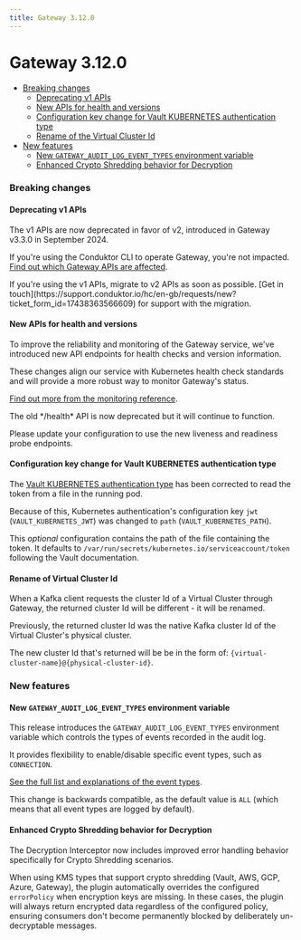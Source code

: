 ```yaml
---
title: Gateway 3.12.0
---
```


# Gateway 3.12.0

- [Breaking changes](#breaking-changes)
  - [Deprecating v1 APIs](#deprecating-v1-apis)
  - [New APIs for health and versions](#new-apis-for-health-and-versions)
  - [Configuration key change for Vault KUBERNETES authentication type](#configuration-key-change-for-vault-kubernetes-authentication-type)
  - [Rename of the Virtual Cluster Id](#rename-of-virtual-cluster-id)
- [New features](#new-features)
  - [New `GATEWAY_AUDIT_LOG_EVENT_TYPES` environment variable](#new-gateway_audit_log_event_types-environment-variable)
  - [Enhanced Crypto Shredding behavior for Decryption](#enhanced-crypto-shredding-behavior-for-decryption)

### Breaking changes

#### Deprecating v1 APIs

The v1 APIs are now deprecated in favor of v2, introduced in Gateway v3.3.0 in September 2024.  

If you're using the Conduktor CLI to operate Gateway, you're not impacted. [Find out which Gateway APIs are affected](https://developers.conduktor.io/?product=gateway&version=3.6.1&gatewayApiVersion=v1).

<Warning>
If you're using the v1 APIs, migrate to v2 APIs as soon as possible. [Get in touch](https://support.conduktor.io/hc/en-gb/requests/new?ticket_form_id=17438363566609) for support with the migration.
</Warning>

#### New APIs for health and versions

To improve the reliability and monitoring of the Gateway service, we've introduced new API endpoints for health checks and version information.

These changes align our service with Kubernetes health check standards and will provide a more robust way to monitor Gateway's status.

[Find out more from the monitoring reference](/guide/conduktor-in-production/monitor/index#liveness-endpoint).

<Warning>
The old */health* API is now deprecated but it will continue to function. 

Please update your configuration to use the new liveness and readiness probe endpoints.
</Warning>

#### Configuration key change for Vault KUBERNETES authentication type

The [Vault KUBERNETES authentication type](https://developer.hashicorp.com/vault/docs/agent-and-proxy/autoauth/methods/kubernetes#token_path) has been corrected to read the token from a file in the running pod.

Because of this, Kubernetes authentication's configuration key `jwt` (`VAULT_KUBERNETES_JWT`) was changed to `path` (`VAULT_KUBERNETES_PATH`). 

This *optional* configuration contains the path of the file containing the token. It defaults to `/var/run/secrets/kubernetes.io/serviceaccount/token` following the Vault documentation.

#### Rename of Virtual Cluster Id

When a Kafka client requests the cluster Id of a Virtual Cluster through Gateway, the returned cluster Id will be different - it will be renamed.

Previously, the returned cluster Id was the native Kafka cluster Id of the Virtual Cluster's physical cluster.

The new cluster Id that's returned will be be in the form of: `{virtual-cluster-name}@{physical-cluster-id}`.

### New features

#### New `GATEWAY_AUDIT_LOG_EVENT_TYPES` environment variable

This release introduces the `GATEWAY_AUDIT_LOG_EVENT_TYPES` environment variable which controls the types of events recorded in the audit log.

It provides flexibility to enable/disable specific event types, such as `CONNECTION`. 

[See the full list and explanations of the event types](/guide/conduktor-in-production/deploy-artifacts/deploy-gateway/env-variables#audit).

This change is backwards compatible, as the default value is `ALL` (which means that all event types are logged by default).

#### Enhanced Crypto Shredding behavior for Decryption
The Decryption Interceptor now includes improved error handling behavior specifically for Crypto Shredding scenarios.

When using KMS types that support crypto shredding (Vault, AWS, GCP, Azure, Gateway), the plugin automatically overrides the configured `errorPolicy` when encryption keys are missing. In these cases, the plugin will always return encrypted data regardless of the configured policy, ensuring consumers don't become permanently blocked by deliberately un-decryptable messages.